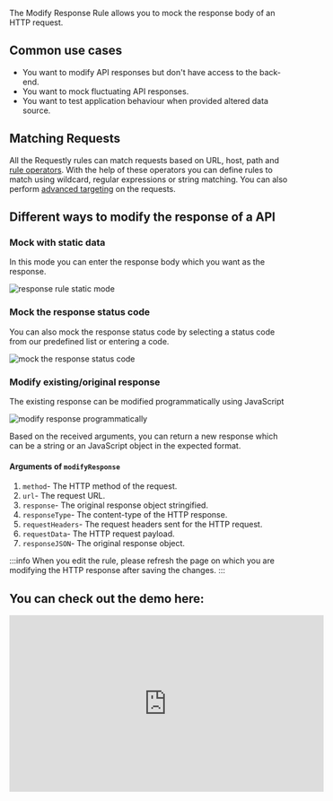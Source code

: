 The Modify Response Rule allows you to mock the response body of an HTTP request.

## Common use cases

- You want to modify API responses but don't have access to the back-end.
- You want to mock fluctuating API responses.
- You want to test application behaviour when provided altered data source.

## Matching Requests

All the Requestly rules can match requests based on URL, host, path and [rule operators](/browser-extension/chrome/features/rule-operators). With the help of these operators you
can define rules to match using wildcard, regular expressions or string matching. You can also perform [advanced targeting](/browser-extension/chrome/features/advance-targetting) on the requests.

## Different ways to modify the response of a API

### Mock with static data

In this mode you can enter the response body which you want as the response.

![response rule static mode](/img/docs/response-rule/static-mode.png)

### Mock the response status code

You can also mock the response status code by selecting a status code from our predefined list or entering a code.

![mock the response status code](/img/docs/response-rule/status-code.png)

### Modify existing/original response

The existing response can be modified programmatically using JavaScript

![modify response programmatically](/img/docs/response-rule/programmatic-mode.png)

Based on the received arguments, you can return a new response which can be a string or an JavaScript object in the expected format.

#### Arguments of `modifyResponse`

1. `method`- The HTTP method of the request.
2. `url`- The request URL.
3. `response`- The original response object stringified.
4. `responseType`- The content-type of the HTTP response.
5. `requestHeaders`- The request headers sent for the HTTP request.
6. `requestData`- The HTTP request payload.
7. `responseJSON`- The original response object.

:::info
When you edit the rule, please refresh the page on which you are modifying the HTTP response after saving the changes.
:::

## You can check out the demo here:
<center>
  <iframe width="560" height="315" src="https://www.youtube.com/embed/KIPbxUGUYq8?controls=0" title="YouTube video player" frameborder="0" allow="accelerometer; autoplay; clipboard-write; encrypted-media; gyroscope; picture-in-picture; web-share" allowfullscreen></iframe>
</center>
